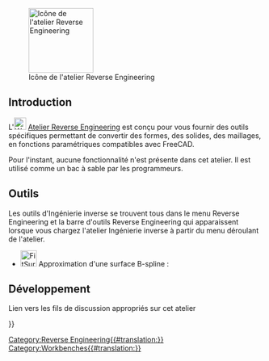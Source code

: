 <languages/>

{{Docnav/fr
|[[Points Workbench/fr|Atelier Points]]
|[[Robot_Workbench/fr|Atelier Robot]]
|IconL=Workbench_Points.svg
|IconR=Workbench_Robot.svg
}}

[[Image:Workbench_Reverse_Engineering.svg|thumb|128px|Icône de l'atelier Reverse Engineering]]

== Introduction == 

L'[[Image:Workbench_Reverse_Engineering.svg|24px]] [[Reverse_Engineering_Workbench/fr|Atelier Reverse Engineering]] est conçu pour vous fournir des outils spécifiques permettant de convertir des formes, des solides, des maillages, en fonctions paramétriques compatibles avec FreeCAD.

Pour l'instant, aucune fonctionnalité n'est présente dans cet atelier. Il est utilisé comme un bac à sable par les programmeurs.

<span id="Tools"></span>
== Outils ==

Les outils d'Ingénierie inverse se trouvent tous dans le menu Reverse Engineering et la barre d'outils Reverse Engineering qui apparaissent lorsque vous chargez l'atelier Ingénierie inverse à partir du menu déroulant de l'atelier.

* [[Image:FitSurface.svg|32px]] Approximation d'une surface B-spline : 

<span id="Development"></span>
== Développement ==

Lien vers les fils de discussion appropriés sur cet atelier


{{Docnav/fr
|[[Points Workbench/fr|Atelier Points]]
|[[Robot_Workbench/fr|Atelier Robot]]
|IconL=Workbench_Points.svg
|IconR=Workbench_Robot.svg
}}

{{Userdocnavi{{#translation:}}}}
[[Category:Reverse Engineering{{#translation:}}]]
[[Category:Workbenches{{#translation:}}]]